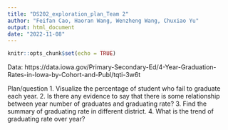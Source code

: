 ```yaml
---
title: "DS202_exploration_plan_Team 2"
author: "Feifan Cao, Haoran Wang, Wenzheng Wang, Chuxiao Yu"
output: html_document
date: "2022-11-08"
---
```


```r
knitr::opts_chunk$set(echo = TRUE)
```
Data: https://data.iowa.gov/Primary-Secondary-Ed/4-Year-Graduation-Rates-in-Iowa-by-Cohort-and-Publ/tqti-3w6t

Plan/question
1. Visualize the percentage of student who fail to graduate each year.
2. Is there any evidence to say that there is some relationship between year number of graduates and graduating rate?
3. Find the summary of graduating rate in different district.
4. What is the trend of graduating rate over year?
